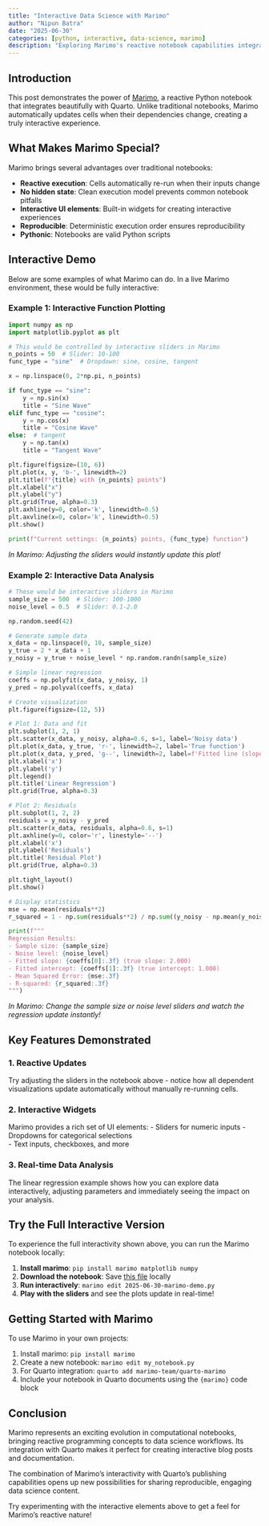 ```yaml
---
title: "Interactive Data Science with Marimo"
author: "Nipun Batra"
date: "2025-06-30"
categories: [python, interactive, data-science, marimo]
description: "Exploring Marimo's reactive notebook capabilities integrated with Quarto"
---
```


## Introduction

This post demonstrates the power of [Marimo](https://marimo.io/), a reactive Python notebook that integrates beautifully with Quarto. Unlike traditional notebooks, Marimo automatically updates cells when their dependencies change, creating a truly interactive experience.

## What Makes Marimo Special?

Marimo brings several advantages over traditional notebooks:

- **Reactive execution**: Cells automatically re-run when their inputs change
- **No hidden state**: Clean execution model prevents common notebook pitfalls  
- **Interactive UI elements**: Built-in widgets for creating interactive experiences
- **Reproducible**: Deterministic execution order ensures reproducibility
- **Pythonic**: Notebooks are valid Python scripts

## Interactive Demo

Below are some examples of what Marimo can do. In a live Marimo environment, these would be fully interactive:

### Example 1: Interactive Function Plotting

```python
import numpy as np
import matplotlib.pyplot as plt

# This would be controlled by interactive sliders in Marimo
n_points = 50  # Slider: 10-100
func_type = "sine"  # Dropdown: sine, cosine, tangent

x = np.linspace(0, 2*np.pi, n_points)

if func_type == "sine":
    y = np.sin(x)
    title = "Sine Wave"
elif func_type == "cosine":
    y = np.cos(x)
    title = "Cosine Wave"
else:  # tangent
    y = np.tan(x)
    title = "Tangent Wave"

plt.figure(figsize=(10, 6))
plt.plot(x, y, 'b-', linewidth=2)
plt.title(f"{title} with {n_points} points")
plt.xlabel("x")
plt.ylabel("y")
plt.grid(True, alpha=0.3)
plt.axhline(y=0, color='k', linewidth=0.5)
plt.axvline(x=0, color='k', linewidth=0.5)
plt.show()

print(f"Current settings: {n_points} points, {func_type} function")
```

*In Marimo: Adjusting the sliders would instantly update this plot!*

### Example 2: Interactive Data Analysis

```python
# These would be interactive sliders in Marimo
sample_size = 500  # Slider: 100-1000
noise_level = 0.5  # Slider: 0.1-2.0

np.random.seed(42)

# Generate sample data
x_data = np.linspace(0, 10, sample_size)
y_true = 2 * x_data + 1
y_noisy = y_true + noise_level * np.random.randn(sample_size)

# Simple linear regression
coeffs = np.polyfit(x_data, y_noisy, 1)
y_pred = np.polyval(coeffs, x_data)

# Create visualization
plt.figure(figsize=(12, 5))

# Plot 1: Data and fit
plt.subplot(1, 2, 1)
plt.scatter(x_data, y_noisy, alpha=0.6, s=1, label='Noisy data')
plt.plot(x_data, y_true, 'r-', linewidth=2, label='True function')
plt.plot(x_data, y_pred, 'g--', linewidth=2, label=f'Fitted line (slope={coeffs[0]:.2f})')
plt.xlabel('x')
plt.ylabel('y')
plt.legend()
plt.title('Linear Regression')
plt.grid(True, alpha=0.3)

# Plot 2: Residuals
plt.subplot(1, 2, 2)
residuals = y_noisy - y_pred
plt.scatter(x_data, residuals, alpha=0.6, s=1)
plt.axhline(y=0, color='r', linestyle='--')
plt.xlabel('x')
plt.ylabel('Residuals')
plt.title('Residual Plot')
plt.grid(True, alpha=0.3)

plt.tight_layout()
plt.show()

# Display statistics
mse = np.mean(residuals**2)
r_squared = 1 - np.sum(residuals**2) / np.sum((y_noisy - np.mean(y_noisy))**2)

print(f"""
Regression Results:
- Sample size: {sample_size}
- Noise level: {noise_level}
- Fitted slope: {coeffs[0]:.3f} (true slope: 2.000)
- Fitted intercept: {coeffs[1]:.3f} (true intercept: 1.000)
- Mean Squared Error: {mse:.3f}
- R-squared: {r_squared:.3f}
""")
```

*In Marimo: Change the sample size or noise level sliders and watch the regression update instantly!*

## Key Features Demonstrated

### 1. Reactive Updates
Try adjusting the sliders in the notebook above - notice how all dependent visualizations update automatically without manually re-running cells.

### 2. Interactive Widgets
Marimo provides a rich set of UI elements:
- Sliders for numeric inputs
- Dropdowns for categorical selections  
- Text inputs, checkboxes, and more

### 3. Real-time Data Analysis
The linear regression example shows how you can explore data interactively, adjusting parameters and immediately seeing the impact on your analysis.

## Try the Full Interactive Version

To experience the full interactivity shown above, you can run the Marimo notebook locally:

1. **Install marimo**: `pip install marimo matplotlib numpy`
2. **Download the notebook**: Save [this file](2025-06-30-marimo-demo.py) locally
3. **Run interactively**: `marimo edit 2025-06-30-marimo-demo.py`
4. **Play with the sliders** and see the plots update in real-time!

## Getting Started with Marimo

To use Marimo in your own projects:

1. Install marimo: `pip install marimo`
2. Create a new notebook: `marimo edit my_notebook.py`
3. For Quarto integration: `quarto add marimo-team/quarto-marimo`
4. Include your notebook in Quarto documents using the `{marimo}` code block

## Conclusion

Marimo represents an exciting evolution in computational notebooks, bringing reactive programming concepts to data science workflows. Its integration with Quarto makes it perfect for creating interactive blog posts and documentation.

The combination of Marimo's interactivity with Quarto's publishing capabilities opens up new possibilities for sharing reproducible, engaging data science content.

Try experimenting with the interactive elements above to get a feel for Marimo's reactive nature!